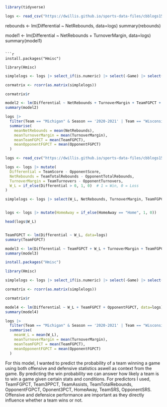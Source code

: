 ```r
library(tidyverse)
```

```r
logs <- read_csv("https://dwillis.github.io/sports-data-files/cbblogs1525.csv")
```






rebounds <- lm(Differential ~ NetRebounds, data=logs)
summary(rebounds)



model1 <- lm(Differential ~ NetRebounds + TurnoverMargin, data=logs)
summary(model1)
```

```r

install.packages("Hmisc")

library(Hmisc)
```
```r
simplelogs <- logs |> select_if(is.numeric) |> select(-Game) |> select(Differential, NetRebounds, TurnoverMargin, TeamFGPCT, TeamTotalRebounds, OpponentFGPCT, OpponentTotalRebounds)

cormatrix <- rcorr(as.matrix(simplelogs))

cormatrix$r
```
```r
model2 <- lm(Differential ~ NetRebounds + TurnoverMargin + TeamFGPCT + OpponentFGPCT, data=logs)
summary(model2)
```

```r
logs |> 
  filter(Team == "Michigan" & Season == '2020-2021' | Team == "Wisconsin" & Season == '2019-2020' | Team == "Michigan State" & Season == '2018-2019' | Team == "Michigan State" & Season == '2017-2018' | Team == 'Illinois' & Season == '2021-2022' | Team == 'Purdue' & Season == '2022-2023' | Team == 'Purdue' & Season == '2023-2024' | Team == "Michigan State" & Season == '2024-2025') |> 
  summarise(
    meanNetRebounds = mean(NetRebounds),
    meanTurnoverMargin = mean(TurnoverMargin),
    meanTeamFGPCT = mean(TeamFGPCT),
    meanOpponentFGPCT = mean(OpponentFGPCT)
  )
```
```r
logs <- read_csv("https://dwillis.github.io/sports-data-files/cbblogs1525.csv")
```
```r
logs <- logs |> mutate(
  Differential = TeamScore - OpponentScore,
  NetRebounds = TeamTotalRebounds - OpponentTotalRebounds,
  TurnoverMargin = TeamTurnovers - OpponentTurnovers,
  W_L = if_else(Differential > 0, 1, 0)  # 1 = Win, 0 = Loss
)
```

```r
simplelogs <- logs |> select(W_L, NetRebounds, TurnoverMargin, TeamFGPCT,Team3PPCT, OpponentFGPCT, HomeAway, TeamSRS, OpponentSRS)


logs <- logs |> mutate(HomeAway = if_else(HomeAway == "Home", 1, 0))

head(logs$W_L)


TeamFGPCT <- lm(Differential ~ W_L, data=logs)
summary(TeamFGPCT)

model3 <- lm(Differential ~ TeamFGPCT + W_L + TurnoverMargin + TeamFGPCT + Team3PPCT + TeamAssists + TeamTotalRebounds + OpponentFGPCT + Opponent3PPCT + OpponentAssists + OpponentTotalRebounds + HomeAway + TeamSRS + OpponentSRS, data=logs)
summary(model3)

```
```r
install.packages("Hmisc")

library(Hmisc)
```
```r
simplelogs <- logs |> select_if(is.numeric) |> select(-Game) |> select(Differential, W_L, TurnoverMargin, TeamFGPCT, Team3PPCT, TeamAssists, TeamTotalRebounds, OpponentFGPCT, Opponent3PPCT, OpponentAssists, OpponentTotalRebounds, HomeAway, TeamSRS, OpponentSRS,)

cormatrix <- rcorr(as.matrix(simplelogs))

cormatrix$r
```
```r
model4 <- lm(Differential ~ W_L + TeamFGPCT + OpponentFGPCT, data=logs)
summary(model4)
```

```r
logs |> 
  filter(Team == "Michigan" & Season == '2020-2021' | Team == "Wisconsin" & Season == '2019-2020' | Team == "Michigan State" & Season == '2018-2019' | Team == "Michigan State" & Season == '2017-2018' | Team == 'Illinois' & Season == '2021-2022' | Team == 'Purdue' & Season == '2022-2023' | Team == 'Purdue' & Season == '2023-2024' | Team == "Michigan State" & Season == '2024-2025') |> 
  summarise(
    meanW_L = mean(W_L),
    meanTurnoverMargin = mean(TurnoverMargin),
    meanTeamFGPCT = mean(TeamFGPCT),
    meanOpponentFGPCT = mean(OpponentFGPCT)
  )
```
For this model, I wanted to predict the probability of a team winning a game using both offensive and defensive statistics aswell as context from the game. By predicting the win probability we can answer how likely a team is to win a game given certain stats and conditions. For predictors I used, TeamFGPCT, Team3PPCT, TeamAssists, TeamTotalRebounds, OpponentFGPCT, Oponent3PCT, HomeAway, TeamSRS, OpponentSRS. Offensive and defensice performance are important as they directly influence whether a team wins or not. 

